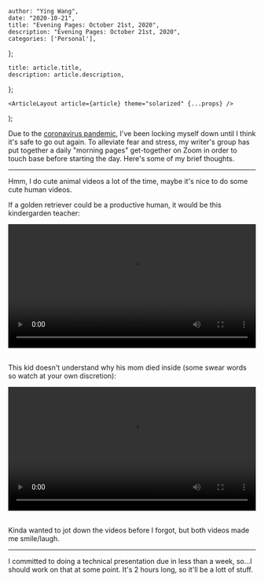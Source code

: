 

    author: "Ying Wang",
    date: "2020-10-21",
    title: "Evening Pages: October 21st, 2020",
    description: "Evening Pages: October 21st, 2020",
    categories: ['Personal'],
};

    title: article.title,
    description: article.description,
};

    <ArticleLayout article={article} theme="solarized" {...props} />
);


Due to the [coronavirus
pandemic](https://en.wikipedia.org/wiki/2019-20_coronavirus_pandemic), I've been
locking myself down until I think it's safe to go out again. To alleviate fear
and stress, my writer's group has put together a daily "morning pages"
get-together on Zoom in order to touch base before starting the day. Here's some
of my brief thoughts.

---

Hmm, I do cute animal videos a lot of the time, maybe it's nice to do some cute
human videos.

If a golden retriever could be a productive human, it would be this kindergarden
teacher:

<!-- https://stackoverflow.com/a/26276254 -->
<video style="width: 100%; width: -moz-available; width: -webkit-fill-available; width: fill-available; max-width: 100%;" controls>
    <source src="/video/posts/2020/10/21/evening_pages.mp4" type="video/mp4">
    Your browser does not support HTML5 video.
</video>
<br/>
<br/>

This kid doesn't understand why his mom died inside (some swear words so watch at
your own discretion):

<!-- https://stackoverflow.com/a/26276254 -->
<video style="width: 100%; width: -moz-available; width: -webkit-fill-available; width: fill-available; max-width: 100%;" controls>
    <source src="/video/posts/2020/10/21/evening_pages_2.mp4" type="video/mp4">
    Your browser does not support HTML5 video.
</video>
<br/>
<br/>

Kinda wanted to jot down the videos before I forgot, but both videos made me
smile/laugh.

---

I committed to doing a technical presentation due in less than a week, so...I
should work on that at some point. It's 2 hours long, so it'll be a lott of
stuff.
